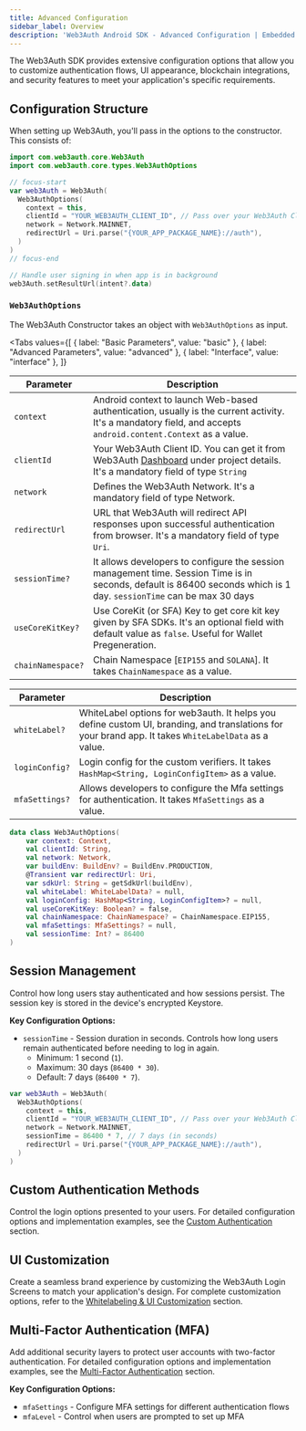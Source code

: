 ```yaml
---
title: Advanced Configuration
sidebar_label: Overview
description: 'Web3Auth Android SDK - Advanced Configuration | Embedded Wallets'
---
```



The Web3Auth SDK provides extensive configuration options that allow you to customize authentication flows, UI appearance, blockchain integrations, and security features to meet your application's specific requirements.

## Configuration Structure

When setting up Web3Auth, you'll pass in the options to the constructor. This consists of:

```kotlin
import com.web3auth.core.Web3Auth
import com.web3auth.core.types.Web3AuthOptions

// focus-start
var web3Auth = Web3Auth(
  Web3AuthOptions(
    context = this,
    clientId = "YOUR_WEB3AUTH_CLIENT_ID", // Pass over your Web3Auth Client ID from Developer Dashboard
    network = Network.MAINNET,
    redirectUrl = Uri.parse("{YOUR_APP_PACKAGE_NAME}://auth"),
  )
)
// focus-end

// Handle user signing in when app is in background
web3Auth.setResultUrl(intent?.data)
```

### `Web3AuthOptions`

The Web3Auth Constructor takes an object with `Web3AuthOptions` as input.

<Tabs
  values={[
    { label: "Basic Parameters", value: "basic" },
    { label: "Advanced Parameters", value: "advanced" },
    { label: "Interface", value: "interface" },
  ]}
>

<TabItem value="basic">

| Parameter         | Description                                                                                                                                                          |
| ----------------- | -------------------------------------------------------------------------------------------------------------------------------------------------------------------- |
| `context`         | Android context to launch Web-based authentication, usually is the current activity. It's a mandatory field, and accepts `android.content.Context` as a value.       |
| `clientId`        | Your Web3Auth Client ID. You can get it from Web3Auth [Dashboard](https://dashboard.web3auth.io/) under project details. It's a mandatory field of type `String`     |
| `network`         | Defines the Web3Auth Network. It's a mandatory field of type Network.                                                                                                |
| `redirectUrl`     | URL that Web3Auth will redirect API responses upon successful authentication from browser. It's a mandatory field of type `Uri`.                                     |
| `sessionTime?`    | It allows developers to configure the session management time. Session Time is in seconds, default is 86400 seconds which is 1 day. `sessionTime` can be max 30 days |
| `useCoreKitKey?`  | Use CoreKit (or SFA) Key to get core kit key given by SFA SDKs. It's an optional field with default value as `false`. Useful for Wallet Pregeneration.               |
| `chainNamespace?` | Chain Namespace [`EIP155` and `SOLANA`]. It takes `ChainNamespace` as a value.                                                                                       |

</TabItem>

<TabItem value="advanced">

| Parameter      | Description                                                                                                                                          |
| -------------- | ---------------------------------------------------------------------------------------------------------------------------------------------------- |
| `whiteLabel?`  | WhiteLabel options for web3auth. It helps you define custom UI, branding, and translations for your brand app. It takes `WhiteLabelData` as a value. |
| `loginConfig?` | Login config for the custom verifiers. It takes `HashMap<String, LoginConfigItem>` as a value.                                                       |
| `mfaSettings?` | Allows developers to configure the Mfa settings for authentication. It takes `MfaSettings` as a value.                                               |

</TabItem>

<TabItem value="interface">

```kotlin
data class Web3AuthOptions(
    var context: Context,
    val clientId: String,
    val network: Network,
    var buildEnv: BuildEnv? = BuildEnv.PRODUCTION,
    @Transient var redirectUrl: Uri,
    var sdkUrl: String = getSdkUrl(buildEnv),
    val whiteLabel: WhiteLabelData? = null,
    val loginConfig: HashMap<String, LoginConfigItem>? = null,
    val useCoreKitKey: Boolean? = false,
    val chainNamespace: ChainNamespace? = ChainNamespace.EIP155,
    val mfaSettings: MfaSettings? = null,
    val sessionTime: Int? = 86400
)
```

</TabItem>
</Tabs>

## Session Management

Control how long users stay authenticated and how sessions persist. The session key is stored in the device's encrypted Keystore.

**Key Configuration Options:**

- `sessionTime` - Session duration in seconds. Controls how long users remain authenticated before needing to log in again.
  - Minimum: 1 second (`1`).
  - Maximum: 30 days (`86400 * 30`).
  - Default: 7 days (`86400 * 7`).

```kotlin
var web3Auth = Web3Auth(
  Web3AuthOptions(
    context = this,
    clientId = "YOUR_WEB3AUTH_CLIENT_ID", // Pass over your Web3Auth Client ID from Developer Dashboard
    network = Network.MAINNET,
    sessionTime = 86400 * 7, // 7 days (in seconds)
    redirectUrl = Uri.parse("{YOUR_APP_PACKAGE_NAME}://auth"),
  )
)
```

## Custom Authentication Methods

Control the login options presented to your users. For detailed configuration options and implementation examples, see the [Custom Authentication](./custom-authentication) section.

## UI Customization

Create a seamless brand experience by customizing the Web3Auth Login Screens to match your application's design. For complete customization options, refer to the [Whitelabeling & UI Customization](./whitelabel) section.

## Multi-Factor Authentication (MFA)

Add additional security layers to protect user accounts with two-factor authentication. For detailed configuration options and implementation examples, see the [Multi-Factor Authentication](./mfa) section.

**Key Configuration Options:**

- `mfaSettings` - Configure MFA settings for different authentication flows
- `mfaLevel` - Control when users are prompted to set up MFA
